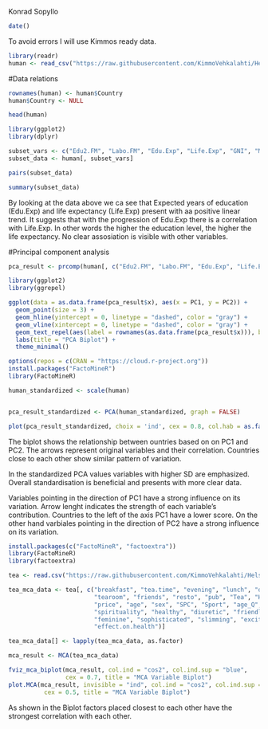 Konrad Sopyllo


```r
date()

```

To avoid errors I will use Kimmos ready data. 
```r
library(readr)
human <- read_csv("https://raw.githubusercontent.com/KimmoVehkalahti/Helsinki-Open-Data-Science/master/datasets/human2.csv")

```
#Data relations
```r
rownames(human) <- human$Country
human$Country <- NULL  

head(human)

library(ggplot2)
library(dplyr)

subset_vars <- c("Edu2.FM", "Labo.FM", "Edu.Exp", "Life.Exp", "GNI", "Mat.Mor", "Ado.Birth", "Parli.F")
subset_data <- human[, subset_vars]

pairs(subset_data)

summary(subset_data)

```

By looking at the data above we ca see that Expected years of education (Edu.Exp) and life expectancy (Life.Exp) present with aa positive linear trend. It suggests that with the progression of Edu.Exp there is a correlation with Life.Exp. In other words the higher the education level, the higher the life expectancy. 
No clear assosiation is visible with other variables.

#Principal component analysis

```r

pca_result <- prcomp(human[, c("Edu2.FM", "Labo.FM", "Edu.Exp", "Life.Exp", "GNI", "Mat.Mor", "Ado.Birth", "Parli.F")], scale = TRUE)

library(ggplot2)
library(ggrepel)

ggplot(data = as.data.frame(pca_result$x), aes(x = PC1, y = PC2)) +
  geom_point(size = 3) +
  geom_hline(yintercept = 0, linetype = "dashed", color = "gray") +
  geom_vline(xintercept = 0, linetype = "dashed", color = "gray") +
  geom_text_repel(aes(label = rownames(as.data.frame(pca_result$x))), box.padding = 0.5, max.overlaps = Inf) +
  labs(title = "PCA Biplot") +
  theme_minimal()
```


```r
options(repos = c(CRAN = "https://cloud.r-project.org"))
install.packages("FactoMineR")
library(FactoMineR)

human_standardized <- scale(human)


pca_result_standardized <- PCA(human_standardized, graph = FALSE)

plot(pca_result_standardized, choix = 'ind', cex = 0.8, col.hab = as.factor(rownames(human)))
```
The biplot shows the relationship between ountries based on on PC1 and PC2. The arrows represent original variables and their correlation. Countries close to each other show similar pattern of variation. 

In the standardized PCA values variables with higher SD are emphasized. 
Overall standardisation is beneficial and presents with more clear data. 

Variables pointing in the direction of PC1 have a strong influence on its variation.
Arrow lenght indicates the strength of each variable's contribution. Countries to the left of the axis PC1 have a lower score. 
On the other hand varbiales pointing in the direction of PC2 have a strong influence on its variation.

```r
install.packages(c("FactoMineR", "factoextra"))
library(FactoMineR)
library(factoextra)

tea <- read.csv("https://raw.githubusercontent.com/KimmoVehkalahti/Helsinki-Open-Data-Science/master/datasets/tea.csv", stringsAsFactors = TRUE)

tea_mca_data <- tea[, c("breakfast", "tea.time", "evening", "lunch", "dinner", "always", "home", "work", 
                        "tearoom", "friends", "resto", "pub", "Tea", "How", "sugar", "how", "where", 
                        "price", "age", "sex", "SPC", "Sport", "age_Q", "frequency", "escape.exoticism", 
                        "spirituality", "healthy", "diuretic", "friendliness", "iron.absorption", 
                        "feminine", "sophisticated", "slimming", "exciting", "relaxing", 
                        "effect.on.health")]

tea_mca_data[] <- lapply(tea_mca_data, as.factor)

mca_result <- MCA(tea_mca_data)

fviz_mca_biplot(mca_result, col.ind = "cos2", col.ind.sup = "blue", 
                cex = 0.7, title = "MCA Variable Biplot")
plot.MCA(mca_result, invisible = "ind", col.ind = "cos2", col.ind.sup = "blue", 
          cex = 0.5, title = "MCA Variable Biplot")
```

As shown in the Biplot factors placed closest to each other have the strongest correlation with each other. 
